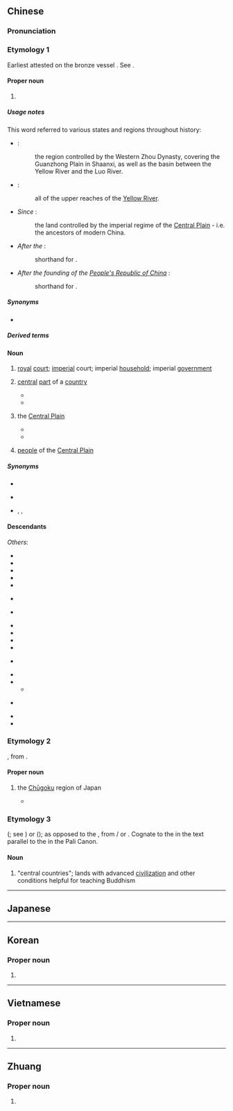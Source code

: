 ==Chinese==
{{zh-forms|s=中国|lit=middle country; central country}}

===Pronunciation===
{{zh-pron
|m=Zhōngguó
|ma=Zh-zhongguo.ogg
|m-s=Zong1gue2
|dg=Җун1гуй2/Җун1гуә2
|c=zung1 gwok3
|ca=LL-Q9186-Luilui6666-中国.wav
|c-t=zuung1 gok2
|h=pfs=Chûng-koet;gd=zung1 guêd5
|md=Dṳ̆ng-guók
|mda=Cdo Dṳ̆ng-guók.ogg
|mn=ml,tw,pn:Tiong-kok
|mn-t=dong1 gog4
|mn-ta=Zh-nan-czhu, Dong1-gog4.ogg
|w=1tson koq
|mc=1
|oc=1
|cat=pn,n
}}
{{rfp|gan|Gan}}
{{rfp|cjy|Jin}}
{{rfp|hsn|Xiang}}
{{rfp|mnp|Min Bei}}

===Etymology 1===
{{zh-wp|zh|yue|lzh|gan|hak:Chûng-koet|cdo:Dṳ̆ng-guók|nan:Tiong-kok|wuu}}
Earliest attested on the {{w|Western Zhou}} bronze vessel {{w|He zun}}. See {{w|Names of China#Zhongguo}}.

{{zh-x|隹{wéi} ^珷-王 既 克 ^大邑商，𠟭{cè} 廷 吿{gào} 于 ^天，曰：余 𠀠{qí} 宅 𢆶{zī} ^'''@𠁩'''{zhōng}'''@或'''{guó}，自 之 辥{yì} 民。|When {{w|King Wu of Zhou|King Wu}} conquered the great city Shang, he then made reverent declarations to Heaven, saying: "Let me dwell in this, '''the central region''', and from here govern the people."|CL-PC|ref={{w|He zun}} inscription, translated by Pankenier (2013)|collapsed=y}}

====Proper noun====
{{head|zh|proper noun}}

# {{place|zh|t=China|country|continent/Asia|capital=Beijing}}
#: {{zh-x|^中國 和平.崛起|'''China''''s peaceful rise}}
#: {{zh-x|^中國 社會科學院|the '''Chinese''' Academy of Social Sciences}}
#: {{zh-x|^中國 典籍 英譯|English translations of '''Chinese''' classics}}
#: {{zh-x|干涉 ^中國 內政|to interfere in '''China''''s internal affairs}}
#: {{zh-x|中國 的 首都{dū} 是 ^北京 。|The capital of '''China''' is Beijing.}}
#: {{zh-x|他 現在 在 ^中國 旅行。|He's travelling around '''China''' right now.}}
#: {{zh-x|你 喜歡 ^中國 文學 嗎？|Do you like '''Chinese''' literature?|M-TW}}

=====Usage notes=====
This word referred to various states and regions throughout history:
* ''{{w|Western Zhou Dynasty}}'' {{defdate|1046–771 {{BCE}}}}:
*: the region controlled by the Western Zhou Dynasty, covering the Guanzhong Plain in Shaanxi, as well as the basin between the Yellow River and the Luo River.
* ''{{w|Eastern Zhou Dynasty}}'' {{defdate|770–221 {{BCE}}}}:
*: all of the upper reaches of the [[Yellow River]].
* ''Since {{w|Qin Dynasty}}'' {{defdate|221 {{BCE}}–1911 {{CE}}}}:
*: the land controlled by the imperial regime of the [[w:Zhongyuan|Central Plain]] - i.e. the ancestors of modern China.
* ''After the {{w|Xinhai Revolution}}'' {{defdate|1911 {{CE}}}}:
*: shorthand for {{zh-l|中華民國}}.
* ''After the founding of the [[People's Republic of China]]'' {{defdate|1949 {{CE}}}}:
*: shorthand for {{zh-l|中華人民共和國}}.

=====Synonyms=====
* {{s|China}}
{{zh-syn-saurus|中國}}

=====Derived terms=====
{{zh-der|fold=1|中國本土|中國城|中國大陸|中國風|中國工農紅軍|中國海|中國話|中國化|中國畫|中國結|中國內地|中國人民解放軍|中國人|中國式|中國通|中國圖|中國學|中國語|中國中心主義|中國字|中國科大|舊中國|新中國|中國之春|中國超新星|中國菜|中國科學院|中國文字|赤色中國|自由中國|中媒|中國特色|傷害中國人民的感情|中國共產黨|中國威脅論|中國崩潰論|中國人民的老朋友|中國性|中國佬|中國芒|中國僑聯}}

====Noun====
{{zh-noun}}

# {{lb|zh|Classical}} [[royal]] [[court]]; [[imperial]] court; imperial [[household]]; imperial [[government]]
# {{lb|zh|Classical}} [[central]] [[part]] of a [[country]] {{gl|historically, commonly known as the [[capital city]] or the [[main]] [[region]], where an [[emperor]] or other [[ruler]] [[reside]]s}}
#* {{zh-x|惠 此 中國，以 綏 四方。|Let us cherish this '''centre of the kingdom''',<br/>To secure the repose of the four quarters of it.|ref=Shijing}}
#* {{zh-x|我 欲 中國 而 授 ^孟子 室。|I wish to give Mencius a house, somewhere in the '''middle of the kingdom'''.|ref=Mencius-L}}
# {{lb|zh|Classical}} the [[Central Plain]] {{gl|area on the lower reaches of the Yellow River which formed the cradle of Chinese civilization}}
#* {{zh-x|莅 中國 而 撫 四夷|to rule over the '''Central Plain''' and pacify the neighbouring foreign peoples|ref=Mencius}}
#* {{zh-x|吾 聞 ^中國 之 君子，明 乎 禮義 而 陋 於 知 人心。|I have heard that the superior men of these Middle States understand the (subjects of) ceremony and righteousness, but are deplorably ignorant of the minds of men.|ref=Zhuangzi}}
# {{lb|zh|Classical}} [[people]] of the [[Central Plain]]

=====Synonyms=====
* {{s|royal court}}
{{zh-syn-saurus|朝廷}}
* {{s|central part of a country}} {{q|archaic}} {{zh-l|國中}}
* {{s|the Central Plain}} {{zh-l|中土}}, {{zh-l|中原}}, {{zh-l|中州}}

====Descendants====
{{CJKV||j=中%国|^ちゅう%ごく|^중국|Trung Quốc}}
''Others'':
* {{desc|bor=1|pcc|Zungyguef}}
* {{desc|cal=1|en|Middle Kingdom}}
* {{desc|cal=1|fi|Keskustan valtakunta}}
* {{desc|cal=1|fr|Empire du Milieu}}
* {{desc|cal=1|de|Reich der Mitte}}
* {{desc|bor=1|lic|Dongxgok}} {{q|via Hainanese}}
* {{desc|bor=1|id|Tiongkok}} {{q|via Hokkien}}
* {{desc|bor=1|ky|Жуңго}}
* {{desc|bor=1|khb|ᦷᦋᧂᧈᦷᦅᧉ}}
* {{desc|cal=1|mnc|ᡩᡠᠯᡳᠮᠪᠠᡳ ᡤᡠᡵᡠᠨ}}
* {{desc|cal=1|mn|ᠳᠤᠮᠳᠠᠳᠤ ᠤᠯᠤᠰ}}
* {{desc|cal=1|pt|Reino Médio|Reino do Meio}} {{q|calque}}
* {{desc|bor=1|ii|ꍏꇩ}}
* {{desc|bor=1|bo|ཀྲུང་གོ}}
** {{desc|dz|ཀྲུང་ཀོ}}
* {{desc|bor=1|ug|جۇڭگو|Җуңго}} {{i|Cyrillic}}
* {{desc|wuh|zhungo}}
* {{desc|bor=1|za|Cunghgoz|Cungguek}}

===Etymology 2===
{{obor|zh|ja|-}} {{ja-r|中%国|^ちゅう%ごく}}, from {{der|zh|zh|-}} {{ltc-l|中國|the central part of a country|id=1}}.

====Proper noun====
{{head|zh|proper noun}}

# {{zh-div|地方|地區}} the [[Chūgoku]] region of Japan
#* {{zh-x|這裡 的 '''^中國''' 是 指 ^日本 的 '''^中國.^地方'''，即 指 ^本州 西部 的 ^岡山、^廣島、^山口、^島根、^鳥取 5 縣。|Here, {{l|zh||中國}} refers to the Chūgoku region of Japan, or the five prefectures of Okayama, Hiroshima, Yamaguchi, Shimane, and Tottori that lay in the western region of Honshū.|ref='''2004''', {{l|zh||于沛}}, {{l|zh||中国社会科学院世界历史研究所学术论文集（1964-2004）：古代中世纪卷}}[https://books.google.com/books?id=A3NsAAAAIAAJ&q=%E4%B8%AD%E5%9C%8B%E5%9C%B0%E6%96%B9+%E4%B9%9D%E5%B7%9E+%E6%97%A5%E6%9C%AC&ved=0ahUKEwisqLmq0eHTAhVT62MKHWsqDAo4WhDoAQhWMAg]}}

===Etymology 3===
{{semantic loan|zh|sa|[[मध्यदेश|मध्यदेशे]]|g=m-s|pos=locative|lit=in the Middle Country}} (''{{w|Aṣṭasāhasrikā Prajñāpāramitā}}''; see {{zh-ref|Karashima, 2010}}) or {{m|sa|[[मध्य|मध्येषु]] [[जनपद|जनपदेषु]]|g=m-p|t=in [the] central countries}} (''{{w|Abhidharmakośakārikā}}''); as opposed to the {{zh-m|邊地|borderlands; frontiers}}, from {{noncog|sa-bhs|प्रत्यन्तिम}} / {{m|sa|प्रत्यन्त}} or {{noncog|pi|paccantima}}. Cognate to the {{cog|pi|[[majjhima|majjhimesu]] [[janapada|janapadesu]]|pos=locative|lit=in the middlemost countries}} in the text parallel to the ''{{w|Ekottara Āgama}}'' in the Pali Canon.

====Noun====
{{head|zh|noun}}

# {{lb|zh|Buddhism}} "central countries"; lands with advanced [[civilization]] and other conditions helpful for teaching Buddhism

{{zh-cat|China}}

----

==Japanese==
{{ja-kanjitab|ちゅう|こく|k2=ごく|r=y|yomi=on}}
{{ja-gv|中国||}}

----

==Korean==
{{ko-hanjatab}}

===Proper noun===
{{ko-propn|hangeul=중국}}

# {{hanja form of|중국|China}}

----

==Vietnamese==
{{vi-hantutab}}

===Proper noun===
{{vi-proper noun|sc=Hani}}

# {{han tu form of|Trung Quốc|[[China]]}}

{{cln|vi|proper nouns}}

----

==Zhuang==

===Proper noun===
{{za-head|proper noun}}

# {{za-sawndip form of|Cunghgoz}}